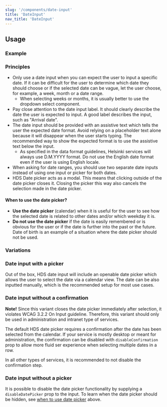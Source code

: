 ```yaml
---
slug: '/components/date-input'
title: 'DateInput'
nav_title: 'DateInput'
---
```




## Usage

### Example

<PlaygroundPreview>
  <div style={{ maxWidth: '400px' }}>
    <DateInput
      helperText="Use format D.M.YYYY"
      id="date-input-example-1"
      initialMonth={new Date()}
      label="Choose a date"
      language="en"
      onChange={function noRefCheck() {}}
      required
    />
  </div>
</PlaygroundPreview>

### Principles

- Only use a date input when you can expect the user to input a specific date. If it can be difficult for the user to determine which date they should choose or if the selected date can be vague, let the user choose, for example, a week, month or a date range.
  - When selecting weeks or months, it is usually better to use <Link size="M" href="/components/dropdown#select-single-selection">the dropdown select component</Link>.
- Pay close attention to the date input label. It should clearly describe the date the user is expected to input. A good label describes the input, such as "Arrival date".
- The date input should be provided with an assistive text which tells the user the expected date format. Avoid relying on a placeholder text alone because it will disappear when the user starts typing. The recommended way to show the expected format is to use the assistive text below the input.
  - As specified in <Link size="M" href="/guidelines/data-formats">the data format guidelines</Link>, Helsinki services will always use D.M.YYYY format. Do not use the English date format even if the user is using English locale.
- When asking for date ranges, you should use two separate date inputs instead of using one input or picker for both dates.
- HDS Date picker acts as a modal. This means that clicking outside of the date picker closes it. Closing the picker this way also cancels the selection made in the date picker.

#### When to use the date picker?

- **Use the date picker** (calendar) when it is useful for the user to see how the selected date is related to other dates and/or which weekday it is.
- **Do not use the date picker** if the date is easily remembered or is obvious for the user or if the date is further into the past or the future. Date of birth is an example of a situation where the date picker should not be used.

### Variations

### Date input with a picker

Out of the box, HDS date input will include an openable date picker which allows the user to select the date via a calendar view. The date can be also inputted manually, which is the recommended setup for most use cases.

<PlaygroundPreview>
  <div style={{ maxWidth: '400px' }}>
    <DateInput
      helperText="Use format D.M.YYYY"
      id="date-input-example-2"
      initialMonth={new Date()}
      label="Choose a date"
      language="en"
      onChange={function noRefCheck() {}}
      required
    />
  </div>
</PlaygroundPreview>

### Date input without a confirmation

**Note!** Since this variant closes the date picker immediately after selection, it violates <Link size="M" href="https://www.w3.org/TR/WCAG21/#on-input" external>WCAG 3.2.2 On Input guideline</Link>. Therefore, this variant should only be used in administration and intranet type of services.

The default HDS date picker requires a confirmation after the date has been selected from the calendar. If your service is mostly desktop or meant for administration, the confirmation can be disabled with `disableConfirmation` prop to allow more fluid ser experience when selecting multiple dates in a row.

In all other types of services, it is recommended to not disable the confirmation step.

<PlaygroundPreview>
  <div style={{ maxWidth: '400px' }}>
    <DateInput
      disableConfirmation
      helperText="Use format D.M.YYYY"
      id="date-input-example-3"
      initialMonth={new Date()}
      label="Choose a date"
      language="en"
      onChange={function noRefCheck() {}}
      required
    />
  </div>
</PlaygroundPreview>

### Date input without a picker

It is possible to disable the date picker functionality by supplying a `disableDatePicker` prop to the input. To learn when the date picker should be hidden, see [when to use date picker](#when-to-use-the-date-picker) above.

<PlaygroundPreview>
  <div style={{ maxWidth: '400px' }}>
    <DateInput
      disableDatePicker
      helperText="Use format D.M.YYYY"
      id="date-input-example-4"
      initialMonth={new Date()}
      label="Choose a date"
      language="en"
      onChange={function noRefCheck() {}}
      required
    />
  </div>
</PlaygroundPreview>
